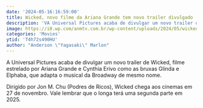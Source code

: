 ```yaml
---
date: '2024-05-16:16:59:00'
title: Wicked, novo filme da Ariana Grande tem novo trailer divulgado
description: 'VA Universal Pictures acaba de divulgar um novo trailer de Wicked, filme estrelado por Ariana Grande e Cynthia Erivo como as bruxas Glinda e Elphaba, que adapta o musical da Broadway de mesmo nome.'
image: https://i0.wp.com/anmtv.com.br/wp-content/uploads/2024/05/wicked.jpg?w=800&ssl=1
categories: 'Movies'
ytid: 'T4h72s490HU'
author: "Anderson \"Yagasaki\" Marlon"
---
```


A Universal Pictures acaba de divulgar um novo trailer de Wicked, filme estrelado por Ariana Grande e Cynthia Erivo como as bruxas Glinda e Elphaba, que adapta o musical da Broadway de mesmo nome.

Dirigido por Jon M. Chu (Podres de Ricos), Wicked chega aos cinemas em 27 de novembro. Vale lembrar que o longa terá uma segunda parte em 2025.
